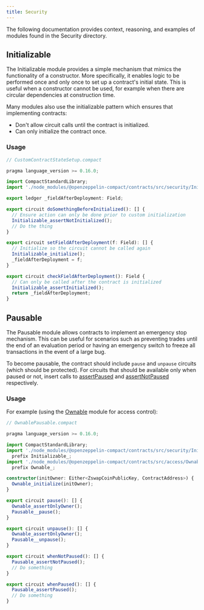 ```yaml
---
title: Security
---
```


The following documentation provides context, reasoning, and examples of modules found in the Security directory.

## Initializable

The Initializable module provides a simple mechanism that mimics the functionality of a constructor.
More specifically, it enables logic to be performed once and only once to set up a contract's initial state.
This is useful when a constructor cannot be used,
for example when there are circular dependencies at construction time.

Many modules also use the initializable pattern which ensures that implementing contracts:

- Don't allow circuit calls until the contract is initialized.
- Can only initialize the contract once.

### Usage

```ts
// CustomContractStateSetup.compact

pragma language_version >= 0.16.0;

import CompactStandardLibrary;
import './node_modules/@openzeppelin-compact/contracts/src/security/Initializable';

export ledger _fieldAfterDeployment: Field;

export circuit doSomethingBeforeInitialized(): [] {
  // Ensure action can only be done prior to custom initialization
  Initializable_assertNotInitialized();
  // Do the thing
}

export circuit setFieldAfterDeployment(f: Field): [] {
  // Initialize so the circuit cannot be called again
  Initializable_initialize();
  _fieldAfterDeployment = f;
}

export circuit checkFieldAfterDeployment(): Field {
  // Can only be called after the contract is initialized
  Initializable_assertInitialized();
  return _fieldAfterDeployment;
}
```

## Pausable

[Ownable]: ./ownable
[assertPaused]: ./api/security#pausable-assertpaused
[assertNotPaused]: ./api/security#pausable-assertnotpaused

The Pausable module allows contracts to implement an emergency stop mechanism.
This can be useful for scenarios such as preventing trades until the end of an evaluation period
or having an emergency switch to freeze all transactions in the event of a large bug.

To become pausable, the contract should include `pause` and `unpause` circuits (which should be protected).
For circuits that should be available only when paused or not,
insert calls to [assertPaused] and [assertNotPaused] respectively.

### Usage

For example (using the [Ownable] module for access control):

```ts
// OwnablePausable.compact

pragma language_version >= 0.16.0;

import CompactStandardLibrary;
import './node_modules/@openzeppelin-compact/contracts/src/security/Initializable'
  prefix Initializable_;
import './node_modules/@openzeppelin-compact/contracts/src/access/Ownable'
  prefix Ownable_;

constructor(initOwner: Either<ZswapCoinPublicKey, ContractAddress>) {
  Ownable_initialize(initOwner);
}

export circuit pause(): [] {
  Ownable_assertOnlyOwner();
  Pausable__pause();
}

export circuit unpause(): [] {
  Ownable_assertOnlyOwner();
  Pausable__unpause();
}

export circuit whenNotPaused(): [] {
  Pausable_assertNotPaused();
  // Do something
}

export circuit whenPaused(): [] {
  Pausable_assertPaused();
  // Do something
}
```
